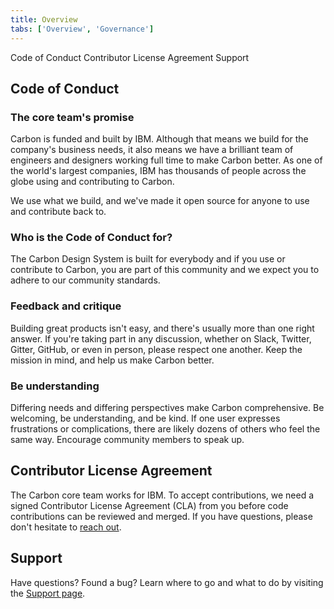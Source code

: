 ```yaml
---
title: Overview
tabs: ['Overview', 'Governance']
---
```


<AnchorLinks>

<AnchorLink>Code of Conduct</AnchorLink>
<AnchorLink>Contributor License Agreement</AnchorLink>
<AnchorLink>Support</AnchorLink>

</AnchorLinks>

## Code of Conduct

### The core team's promise

Carbon is funded and built by IBM. Although that means we build for the company's business needs, it also means we have a brilliant team of engineers and designers working full time to make Carbon better. As one of the world's largest companies, IBM has thousands of people across the globe using and contributing to Carbon. 

We use what we build, and we've made it open source for anyone to use and contribute back to.

### Who is the Code of Conduct for?

The Carbon Design System is built for everybody and if you use or contribute to Carbon, you are part of this community and we expect you to adhere to our community standards.

### Feedback and critique

Building great products isn't easy, and there's usually more than one right answer. If you're taking part in any discussion, whether on Slack, Twitter, Gitter, GitHub, or even in person, please respect one another. Keep the mission in mind, and help us make Carbon better.

### Be understanding

Differing needs and differing perspectives make Carbon comprehensive. Be welcoming, be understanding, and be kind. If one user expresses frustrations or complications, there are likely dozens of others who feel the same way. Encourage community members to speak up.

## Contributor License Agreement

The Carbon core team works for IBM. To accept contributions, we need a signed Contributor License Agreement (CLA) from you before code contributions can be reviewed and merged. If you have questions, please don't hesitate to [reach out](https://www.carbondesignsystem.com/help/support#email).

## Support

Have questions? Found a bug? Learn where to go and what to do by visiting the [Support page](/help/support).
